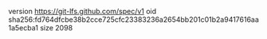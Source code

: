 version https://git-lfs.github.com/spec/v1
oid sha256:fd764dfcbe38b2cce725cfc23383236a2654bb201c01b2a9417616aa1a5ecba1
size 2098
